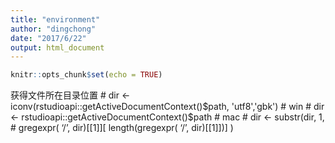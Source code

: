 ```yaml
---
title: "environment"
author: "dingchong"
date: "2017/6/22"
output: html_document
---
```


```r
knitr::opts_chunk$set(echo = TRUE)
```


获得文件所在目录位置
# dir <- iconv(rstudioapi::getActiveDocumentContext()$path, 'utf8','gbk') # win
# dir <- rstudioapi::getActiveDocumentContext()$path # mac
# dir <- substr(dir, 1,
#              gregexpr( '/', dir)[[1]][ length(gregexpr( '/', dir)[[1]])] )


